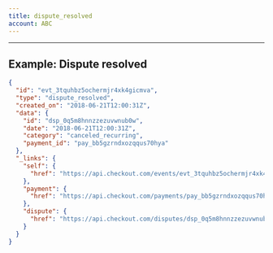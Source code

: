 ```yaml
---
title: dispute_resolved
account: ABC
---
```


---

## Example: Dispute resolved

```json
{
  "id": "evt_3tquhbz5ochermjr4xk4gicmva",
  "type": "dispute_resolved",
  "created_on": "2018-06-21T12:00:31Z",
  "data": {
    "id": "dsp_0q5m8hnnzzezuvwnub0w",
    "date": "2018-06-21T12:00:31Z",
    "category": "canceled_recurring",
    "payment_id": "pay_bb5gzrndxozqqus70hya"
  },
  "_links": {
    "self": {
      "href": "https://api.checkout.com/events/evt_3tquhbz5ochermjr4xk4gicmva"
    },
    "payment": {
      "href": "https://api.checkout.com/payments/pay_bb5gzrndxozqqus70hya"
    },
    "dispute": {
      "href": "https://api.checkout.com/disputes/dsp_0q5m8hnnzzezuvwnub0w"
    }
  }
}
```